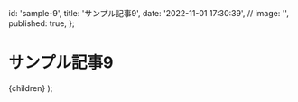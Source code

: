
  id: 'sample-9',
  title: 'サンプル記事9',
  date: '2022-11-01 17:30:39',
  // image: '',
  published: true,
};

# サンプル記事9

  <ArticleLayout meta={meta}>{children}</ArticleLayout>
);

